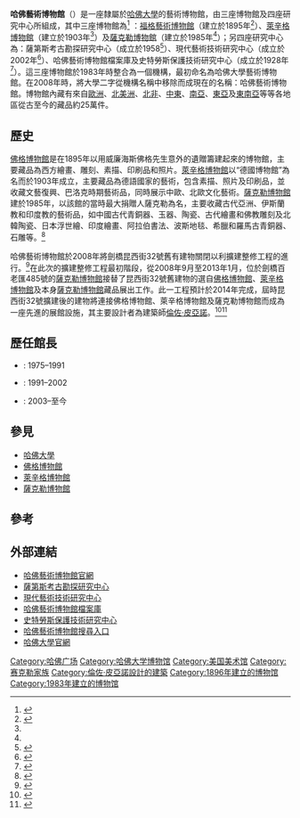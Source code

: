 
{{Infobox Museum
 |name        = 哈佛藝術博物館
 |native_name = Harvard Art Museums
 |image       = Fogg Art Museum, Harvard University.jpg
 |imagesize   = 250
 |caption     = [[佛格博物館|佛格博物館]]建物外觀
 |location    = {{USA}}[[劍橋_(麻薩諸塞州)|劍橋]]昆西街32號
 |map_type    = USA Massachusetts
 |map_type_zh = 麻薩諸塞州
 |latitude    = 42.2227
 |longitude   = -71.0653
 |coordinates ={{coord|42|22|27|N|71|6|53|W|display=inline,title}}
 |type        = [[藝術博物館|藝術博物館]]
 |established = {{Start date|1895}}
 |visitors    = 
 |director    = {{tsl|en|Thomas W. Lentz|湯姆斯·蘭茲}}
 |collection  = 約 2,500,000 件
 |owner       = [[哈佛大學|哈佛大學]]
 |publictransit = [[波士顿地铁|波士顿地铁]][[哈佛站_(马萨诸塞州)|哈佛站]]
 |website     = {{URL|www.harvardartmuseums.org}}
}}

{{commons|Category:Harvard Art Museums|哈佛藝術博物館}}

'''哈佛藝術博物館'''（{{lang-en|Harvard Art Museums}}）是一座隸屬於[[哈佛大學|哈佛大學]]的藝術博物館，由三座博物館及四座研究中心所組成，其中三座博物館為<ref>{{cite web|title=美國名校介紹：哈佛大學|url=http://www.epochtimes.com/b5/3/12/7/n425124.htm|publisher=大紀元|date=2003-12-07|accessdate=2013-12-12|language=zh-tw|archive-date=2019-06-10|archive-url=https://web.archive.org/web/20190610081710/http://www.epochtimes.com/b5/3/12/7/n425124.htm|dead-url=no}}</ref>
：[[福格藝術博物館|福格藝術博物館]]（建立於1895年<ref name="History">{{cite web |url=http://www.harvardartmuseums.org/about/history |title=History |publisher=Harvard Art Museums |date= |accessdate=2013-07-20 |language=en |deadurl=yes |archiveurl=https://web.archive.org/web/20130618095807/http://www.harvardartmuseums.org/about/history |archivedate=2013-06-18 }}</ref>）、[[萊辛格博物館|萊辛格博物館]]（建立於1903年<ref name="History"/>）及[[薩克勒博物館|薩克勒博物館]]（建立於1985年<ref name="History"/>）；另四座研究中心為：薩第斯考古勘探研究中心（成立於1958<ref>{{cite web |url=http://www.harvardartmuseums.org/study-research/research-centers/sardis |title=Archaeological Exploration of Sardis |publisher=Harvard Art Museums |date= |accessdate=2013-07-20 |language=en |archive-date=2013-01-22 |archive-url=https://web.archive.org/web/20130122202358/http://www.harvardartmuseums.org/study-research/research-centers/sardis |dead-url=no }}</ref>）、現代藝術技術研究中心（成立於2002年<ref>{{cite web |url=http://www.harvardartmuseums.org/study-research/research-centers/ctsma |title=Center for the Technical Study of Modern Art |publisher=Harvard Art Museums |date= |accessdate=2013-07-20 |language=en |archive-date=2013-05-10 |archive-url=https://web.archive.org/web/20130510064345/http://www.harvardartmuseums.org/study-research/research-centers/ctsma |dead-url=no }}</ref>）、哈佛藝術博物館檔案庫及史特勞斯保護技術研究中心（成立於1928年<ref>{{cite web |url=http://www.harvardartmuseums.org/study-research/straus |title=Straus Center for Conservation and Technical Studies |publisher=Harvard Art Museums |date=2008-02-18 |accessdate=2013-07-20 |language=en |deadurl=yes |archiveurl=https://web.archive.org/web/20140210185304/http://www.harvardartmuseums.org/study-research/straus |archivedate=2014-02-10 }}</ref>）。這三座博物館於1983年時整合為一個機構，最初命名為哈佛大學藝術博物館。在2008年時，將大學二字從機構名稱中移除而成現在的名稱：哈佛藝術博物館。博物館內藏有來自[[歐洲|歐洲]]、[[北美洲|北美洲]]、[[北非|北非]]、[[中東|中東]]、[[南亞|南亞]]、[[東亞|東亞]]及[[東南亞|東南亞]]等等各地區從古至今的藏品約25萬件。

==歷史==
[[佛格博物館|佛格博物館]]是在1895年以用威廉海斯佛格先生意外的遺贈籌建起來的博物館，主要藏品為西方繪畫、雕刻、素描、印刷品和照片。[[萊辛格博物館|萊辛格博物館]]以“德國博物館”為名而於1903年成立，主要藏品為德語國家的藝術，包含素描、照片及印刷品，並收藏文藝復興、巴洛克時期藝術品，同時展示中歐、北歐文化藝術。[[薩克勒博物館|薩克勒博物館]]建於1985年，以該館的當時最大捐贈人薩克勒為名，主要收藏古代亞洲、伊斯蘭教和印度教的藝術品，如中國古代青銅器、玉器、陶瓷、古代繪畫和佛教雕刻及北韓陶瓷、日本浮世繪、印度繪畫、阿拉伯書法、波斯地毯、希臘和羅馬古青銅器、石雕等。<ref>{{cite web|title=哈佛大學的博物館文化|url=http://big5.china.com.cn/chinese/WISI/97970.htm|publisher=中華讀書報|date=2002-01-16|accessdate=2013-12-12|language=zh-tw|archive-date=2016-03-05|archive-url=https://web.archive.org/web/20160305033932/http://big5.china.com.cn/chinese/WISI/97970.htm|dead-url=no}}</ref>

哈佛藝術博物館於2008年將劍橋昆西街32號舊有建物關閉以利擴建整修工程的進行。<ref>{{Cite web |url=http://www.harvardartmuseums.org/renovation |title=renovation and expansion |accessdate=2013-12-13 |archive-date=2014-01-22 |archive-url=https://web.archive.org/web/20140122152629/http://www.harvardartmuseums.org/renovation |dead-url=no }}</ref>在此次的擴建整修工程最初階段，從2008年9月至2013年1月，位於劍橋百老匯485號的[[薩克勒博物館|薩克勒博物館]]接替了昆西街32號舊建物的選自[[佛格博物館|佛格博物館]]、[[萊辛格博物館|萊辛格博物館]]及本身[[薩克勒博物館|薩克勒博物館]]藏品展出工作。此一工程預計於2014年完成，屆時昆西街32號擴建後的建物將連接佛格博物館、萊辛格博物館及薩克勒博物館而成為一座先進的展館設施，其主要設計者為建築師[[倫佐·皮亞諾|倫佐·皮亞諾]]。<ref>{{cite web |url=http://www.harvardartmuseums.org/renovation/architect |title=Architect |publisher=Harvard Art Museums |date= |accessdate=2013-07-20 |language=en |deadurl=yes |archiveurl=https://web.archive.org/web/20130618044529/http://www.harvardartmuseums.org/renovation/architect |archivedate=2013-06-18 }}</ref><ref>{{cite web|title=哈佛藝術博物館將於2014年開放重新擴建的設施|url=http://shoucang.hexun.com.tw/2013-02-22/151374017.html|author=萬舒 編譯|publisher=雅昌藝術網|date=2013-02-22|accessdate=2013-12-12|language=zh-tw|archive-url=https://web.archive.org/web/20160304194040/http://shoucang.hexun.com.tw/2013-02-22/151374017.html|archive-date=2016-03-04|dead-url=yes}}</ref>

{{Gallery
|title=
|footer=
|width=200
|lines=1
|align=center
|File:Fogg.jpg|佛格博物館
|File:Adolphus Busch Hall, Harvard University, Cambridge, MA - courtyard.jpg|萊辛格博物館舊館（1921-1991）：{{tsl|en|Adolphus Busch Hall|阿道夫布施堂}}
|File:Sackler Museum, Harvard University.jpg|薩克勒博物館
}}

==歷任館長==
*{{tsl|en|Seymour Slive|西摩·史立夫}}: 1975–1991
*{{tsl|en|James Cuno|詹姆士·庫諾}}: 1991–2002
*{{tsl|en|Thomas W. Lentz|湯姆斯·蘭茲}}: 2003–至今

==參見==
*[[哈佛大學|哈佛大學]]
*[[佛格博物館|佛格博物館]]
*[[萊辛格博物館|萊辛格博物館]]
*[[薩克勒博物館|薩克勒博物館]]

==參考==
{{Reflist|30em}}

==外部連結==
*[http://www.harvardartmuseums.org/ 哈佛藝術博物館官網]{{Wayback|url=http://www.harvardartmuseums.org/ |date=20210108214224 }}
*[http://www.harvardartmuseums.org/study-research/research-centers/sardis 薩第斯考古勘探研究中心]{{Wayback|url=http://www.harvardartmuseums.org/study-research/research-centers/sardis |date=20130122202358 }}
*[http://www.harvardartmuseums.org/study-research/research-centers/ctsma 現代藝術技術研究中心]{{Wayback|url=http://www.harvardartmuseums.org/study-research/research-centers/ctsma |date=20130510064345 }}
*[http://www.harvardartmuseums.org/study-research/research-centers/archives 哈佛藝術博物館檔案庫]{{Wayback|url=http://www.harvardartmuseums.org/study-research/research-centers/archives |date=20130507071030 }}
*[https://web.archive.org/web/20140210185304/http://www.harvardartmuseums.org/study-research/straus 史特勞斯保護技術研究中心]
*[http://www.harvardartmuseums.org/art 哈佛藝術博物館搜尋入口]{{Wayback|url=http://www.harvardartmuseums.org/art |date=20141025210545 }}
*[http://www.harvard.edu 哈佛大學官網]{{Wayback|url=http://www.harvard.edu/ |date=20060901160340 }}

{{哈佛大学}}
[[Category:哈佛广场|Category:哈佛广场]]
[[Category:哈佛大学博物馆|Category:哈佛大学博物馆]]
[[Category:美国美术馆|Category:美国美术馆]]
[[Category:赛克勒家族|Category:赛克勒家族]]
[[Category:倫佐·皮亞諾設計的建築|Category:倫佐·皮亞諾設計的建築]]
[[Category:1896年建立的博物馆|Category:1896年建立的博物馆]]
[[Category:1983年建立的博物馆|Category:1983年建立的博物馆]]